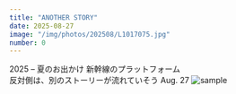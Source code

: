 ```yaml
---
title: "ANOTHER STORY"
date: 2025-08-27
image: "/img/photos/202508/L1017075.jpg"
number: 0
---
```




<Sheet bkg="#123123" color="#fff">
  <Title
    color="#db1361"
    size="l"
    width="10"
    height="1"
    column="1"
    row="13">ANOTHER STORY</Title>
  <RunningHead>2025 – 夏のお出かけ</RunningHead>
  <Lead
    color="#fff"
    size="s"
    width="10"
    height="1"
    column="1"
    row="14">新幹線のプラットフォーム<br />
    反対側は、別のストーリーが流れていそう</Lead>
  <Nombre position="bottom-right">Aug. 27</Nombre>
  <Image src="/img/photos/202508/L1017075.jpg" alt="sample" size="full" />
</Sheet>
